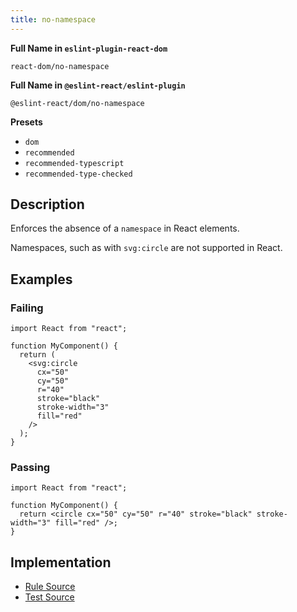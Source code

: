 ```yaml
---
title: no-namespace
---
```


**Full Name in `eslint-plugin-react-dom`**

```plain copy
react-dom/no-namespace
```

**Full Name in `@eslint-react/eslint-plugin`**

```plain copy
@eslint-react/dom/no-namespace
```

**Presets**

- `dom`
- `recommended`
- `recommended-typescript`
- `recommended-type-checked`

## Description

Enforces the absence of a `namespace` in React elements.

Namespaces, such as with `svg:circle` are not supported in React.

## Examples

### Failing

```tsx
import React from "react";

function MyComponent() {
  return (
    <svg:circle
      cx="50"
      cy="50"
      r="40"
      stroke="black"
      stroke-width="3"
      fill="red"
    />
  );
}
```

### Passing

```tsx
import React from "react";

function MyComponent() {
  return <circle cx="50" cy="50" r="40" stroke="black" stroke-width="3" fill="red" />;
}
```

## Implementation

- [Rule Source](https://github.com/Rel1cx/eslint-react/tree/main/packages/plugins/eslint-plugin-react-dom/src/rules/no-namespace.ts)
- [Test Source](https://github.com/Rel1cx/eslint-react/tree/main/packages/plugins/eslint-plugin-react-dom/src/rules/no-namespace.spec.ts)
